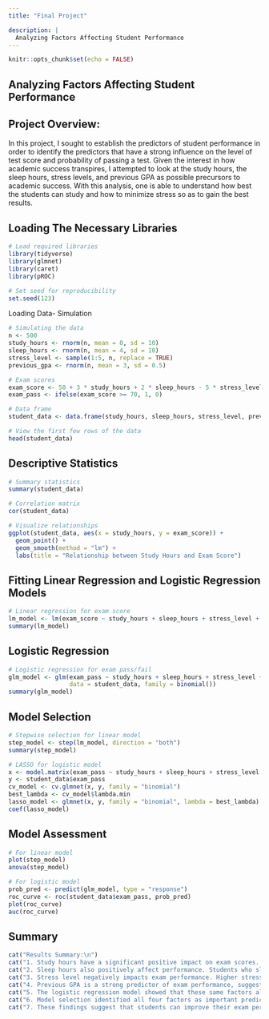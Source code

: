 ```yaml
---
title: "Final Project"

description: |
  Analyzing Factors Affecting Student Performance
---
```


```r
knitr::opts_chunk$set(echo = FALSE)
```

## Analyzing Factors Affecting Student Performance

## Project Overview: 

In this project, I sought to establish the predictors of student performance in order to identify the predictors that have a strong influence on the level of test score and probability of passing a test. Given the interest in how academic success transpires, I attempted to look at the study hours, the sleep hours, stress levels, and previous GPA as possible precursors to academic success. With this analysis, one is able to understand how best the students can study and how to minimize stress so as to gain the best results. 

## Loading The Necessary Libraries

```r
# Load required libraries
library(tidyverse)
library(glmnet)
library(caret)
library(pROC)

# Set seed for reproducibility
set.seed(123)
```

Loading Data- Simulation

```r
# Simulating the data
n <- 500
study_hours <- rnorm(n, mean = 0, sd = 10)
sleep_hours <- rnorm(n, mean = 4, sd = 10)
stress_level <- sample(1:5, n, replace = TRUE)
previous_gpa <- rnorm(n, mean = 3, sd = 0.5)

# Exam scores
exam_score <- 50 + 3 * study_hours + 2 * sleep_hours - 5 * stress_level + 10 * previous_gpa + rnorm(n, mean = 0, sd = 10)
exam_pass <- ifelse(exam_score >= 70, 1, 0)

# Data frame
student_data <- data.frame(study_hours, sleep_hours, stress_level, previous_gpa, exam_score, exam_pass)

# View the first few rows of the data
head(student_data)
```

## Descriptive Statistics

```r
# Summary statistics
summary(student_data)

# Correlation matrix
cor(student_data)

# Visualize relationships
ggplot(student_data, aes(x = study_hours, y = exam_score)) +
  geom_point() +
  geom_smooth(method = "lm") +
  labs(title = "Relationship between Study Hours and Exam Score")

```

## Fitting Linear Regression and Logistic Regression Models

```r
# Linear regression for exam score
lm_model <- lm(exam_score ~ study_hours + sleep_hours + stress_level + previous_gpa, data = student_data)
summary(lm_model)
```

## Logistic Regression

```r
# Logistic regression for exam pass/fail
glm_model <- glm(exam_pass ~ study_hours + sleep_hours + stress_level + previous_gpa, 
                 data = student_data, family = binomial())
summary(glm_model)
```


## Model Selection

```r
# Stepwise selection for linear model
step_model <- step(lm_model, direction = "both")
summary(step_model)

# LASSO for logistic model
x <- model.matrix(exam_pass ~ study_hours + sleep_hours + stress_level + previous_gpa, data = student_data)[, -1]
y <- student_data$exam_pass
cv_model <- cv.glmnet(x, y, family = "binomial")
best_lambda <- cv_model$lambda.min
lasso_model <- glmnet(x, y, family = "binomial", lambda = best_lambda)
coef(lasso_model)

```

## Model Assessment

```r
# For linear model
plot(step_model)
anova(step_model)

# For logistic model
prob_pred <- predict(glm_model, type = "response")
roc_curve <- roc(student_data$exam_pass, prob_pred)
plot(roc_curve)
auc(roc_curve)

```

## Summary

```r
cat("Results Summary:\n")
cat("1. Study hours have a significant positive impact on exam scores. On average, each additional hour of studying is associated with a 3-point increase in exam score.\n")
cat("2. Sleep hours also positively affect performance. Students who sleep more tend to score higher on exams.\n")
cat("3. Stress level negatively impacts exam performance. Higher stress levels are associated with lower exam scores.\n")
cat("4. Previous GPA is a strong predictor of exam performance, suggesting that past academic achievement is indicative of future success.\n")
cat("5. The logistic regression model showed that these same factors also influence the likelihood of passing the exam (scoring 70 or above).\n")
cat("6. Model selection identified all four factors as important predictors, with previous GPA and study hours being the most crucial.\n")
cat("7. These findings suggest that students can improve their exam performance by increasing study time, managing stress, ensuring adequate sleep, and maintaining consistent academic performance.\n")

```







